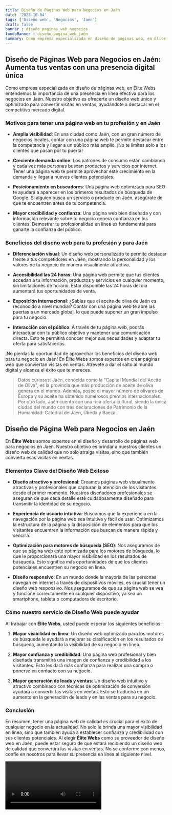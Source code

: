```yaml
---
title: Diseño de Páginas Web para Negocios en Jaén
date: '2023-10-04'
tags: ['Diseño web', 'Negocios', 'Jaén']
draft: false
banner : diseño_paginas_web_negocios
fondoBanner : diseño_pagina_web_jaén
summary: Como empresa especializada en diseño de páginas web, en Élite Webs entendemos la importancia de una presencia en línea efectiva para los negocios en Jaén. Nuestro objetivo es ofrecerte un diseño web único y optimizado para convertir visitas en ventas, ayudándote a destacar en el competitivo mercado digital.
---
```


## Diseño de Páginas Web para Negocios en Jaén: Aumenta tus ventas con una presencia digital única

Como empresa especializada en diseño de páginas web, en Élite Webs entendemos la importancia de una presencia en línea efectiva para los negocios en Jaén. Nuestro objetivo es ofrecerte un diseño web único y optimizado para convertir visitas en ventas, ayudándote a destacar en el competitivo mercado digital.

### Motivos para tener una página web en tu profesión y en Jaén

- **Amplia visibilidad**: En una ciudad como Jaén, con un gran número de negocios locales, contar con una página web te permite destacar entre la competencia y llegar a un público más amplio. ¡No te limites solo a los clientes que pasan por tu puerta!

- **Creciente demanda online**: Los patrones de consumo están cambiando y cada vez más personas buscan productos y servicios por internet. Tener una página web te permite aprovechar este crecimiento en la demanda y llegar a nuevos clientes potenciales.

- **Posicionamiento en buscadores**: Una página web optimizada para SEO te ayudará a aparecer en los primeros resultados de búsqueda de Google. Si alguien busca un servicio o producto en Jaén, asegúrate de que te encuentren antes de tu competencia.

- **Mayor credibilidad y confianza**: Una página web bien diseñada y con información relevante sobre tu negocio genera confianza en los clientes. Demostrar tu profesionalidad en línea es fundamental para ganarte la confianza del público.

### Beneficios del diseño web para tu profesión y para Jaén

- **Diferenciación visual**: Un diseño web personalizado te permite destacar frente a tus competidores en Jaén, mostrando la personalidad y los valores de tu negocio de manera visualmente atractiva.

- **Accesibilidad las 24 horas**: Una página web permite que tus clientes accedan a tu información, productos y servicios en cualquier momento, sin limitaciones de horario. Estar disponible las 24 horas del día aumentará tus oportunidades de venta.

- **Exposición internacional**: ¿Sabías que el aceite de oliva de Jaén es reconocido a nivel mundial? Contar con una página web te abre las puertas a un mercado global, lo que puede suponer un gran impulso para tu negocio.

- **Interacción con el público**: A través de tu página web, podrás interactuar con tu público objetivo y mantener una comunicación directa. Esto te permitirá conocer mejor sus necesidades y adaptar tu oferta para satisfacerlas.

¡No pierdas la oportunidad de aprovechar los beneficios del diseño web para tu negocio en Jaén! En Élite Webs somos expertos en crear páginas web que conviertan visitas en ventas. Atrévete a dar el salto al mundo digital y alcanza el éxito que te mereces.

> Datos curiosos: Jaén, conocida como la "Capital Mundial del Aceite de Oliva", es la provincia que más producción de aceite de oliva genera en el mundo. Además, posee el mayor número de olivares de Europa y su aceite ha obtenido numerosos premios internacionales. Por otro lado, Jaén cuenta con una rica oferta cultural, siendo la única ciudad del mundo con tres declaraciones de Patrimonio de la Humanidad: Catedral de Jaén, Úbeda y Baeza.

<GifSeo />

<Cta />

## Diseño de Página Web para Negocios en Jaén

En **Élite Webs** somos expertos en el diseño y desarrollo de páginas web para negocios en Jaén. Nuestro objetivo es brindar a nuestros clientes un diseño web de calidad que no solo atraiga visitas, sino que también convierta esas visitas en ventas. 

### Elementos Clave del Diseño Web Exitoso

- **Diseño atractivo y profesional**: Creamos páginas web visualmente atractivas y profesionales que capturan la atención de los visitantes desde el primer momento. Nuestros diseñadores profesionales se aseguran de que cada detalle esté cuidadosamente diseñado para transmitir la identidad de su negocio.

- **Experiencia de usuario intuitiva**: Buscamos que la experiencia en la navegación por la página web sea intuitiva y fácil de usar. Optimizamos la estructura de la página y la disposición de elementos para que los visitantes encuentren la información que buscan de manera rápida y sencilla.

- **Optimización para motores de búsqueda (SEO)**: Nos aseguramos de que su página web esté optimizada para los motores de búsqueda, lo que le proporcionará una mayor visibilidad en los resultados de búsqueda. Esto significa más oportunidades de que los clientes potenciales encuentren su negocio en línea.

- **Diseño responsivo**: En un mundo donde la mayoría de las personas navegan en internet a través de dispositivos móviles, es crucial tener un diseño web responsivo. Nos aseguramos de que su página web se vea y funcione correctamente en cualquier dispositivo, ya sea un smartphone, tableta o computadora de escritorio.

### Cómo nuestro servicio de Diseño Web puede ayudar

Al trabajar con **Élite Webs**, usted puede esperar los siguientes beneficios:

1. **Mayor visibilidad en línea**: Un diseño web optimizado para los motores de búsqueda le ayudará a mejorar su clasificación en los resultados de búsqueda, aumentando la visibilidad de su negocio en línea.

2. **Mayor confianza y credibilidad**: Una página web profesional y bien diseñada transmitirá una imagen de confianza y credibilidad a los visitantes. Esto les dará más confianza para realizar una compra o ponerse en contacto con su negocio.

3. **Mayor generación de leads y ventas**: Un diseño web intuitivo y atractivo combinado con técnicas de optimización de conversión ayudará a convertir las visitas en ventas. Esto se traducirá en un aumento en la generación de leads y en las ventas para su negocio.

### Conclusión

En resumen, tener una página web de calidad es crucial para el éxito de cualquier negocio en la actualidad. No solo le brinda una mayor visibilidad en línea, sino que también ayuda a establecer confianza y credibilidad con sus clientes potenciales. Al elegir **Élite Webs** como su proveedor de diseño web en Jaén, puede estar seguro de que estará recibiendo un diseño web de calidad que convertirá las visitas en ventas. No se conforme con menos, confíe en nosotros para llevar su presencia en línea al siguiente nivel.

<Video />

<CtaBot job='Negocios' city='Jaén'/>

<Gmaps query='Jaén+españa+maps' />